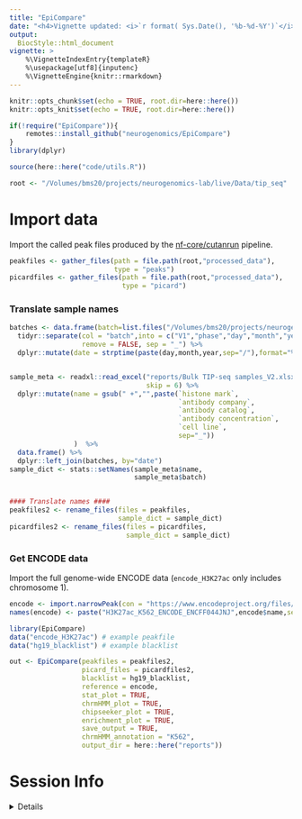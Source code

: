 ```yaml
---
title: "EpiCompare"
date: "<h4>Vignette updated: <i>`r format( Sys.Date(), '%b-%d-%Y')`</i></h4>"
output:
  BiocStyle::html_document
vignette: >
    %\VignetteIndexEntry{templateR} 
    %\usepackage[utf8]{inputenc}
    %\VignetteEngine{knitr::rmarkdown}
---
```


```r
knitr::opts_chunk$set(echo = TRUE, root.dir=here::here())
knitr::opts_knit$set(echo = TRUE, root.dir=here::here())

if(!require("EpiCompare")){
    remotes::install_github("neurogenomics/EpiCompare")
}
library(dplyr)

source(here::here("code/utils.R"))

root <- "/Volumes/bms20/projects/neurogenomics-lab/live/Data/tip_seq"
```

# Import data 

Import the called peak files produced by the [nf-core/cutanrun](https://nf-co.re/cutandrun) pipeline.

```r
peakfiles <- gather_files(path = file.path(root,"processed_data"),
                          type = "peaks")
picardfiles <- gather_files(path = file.path(root,"processed_data"),
                            type = "picard")
```

### Translate sample names

```r
batches <- data.frame(batch=list.files("/Volumes/bms20/projects/neurogenomics-lab/live/Data/tip_seq/raw_data/H3K27ac_K562_cells")) %>%
  tidyr::separate(col = "batch",into = c("V1","phase","day","month","year"),
                  remove = FALSE, sep = "_") %>%
  dplyr::mutate(date = strptime(paste(day,month,year,sep="/"),format="%d/%b/%Y", tz = "UTC"))


sample_meta <- readxl::read_excel("reports/Bulk TIP-seq samples_V2.xlsx",
                                  skip = 6) %>%
  dplyr::mutate(name = gsub(" +","",paste(`histone mark`,
                                          `antibody company`,
                                          `antibody catalog`,
                                          `antibody concentration`,
                                          `cell line`,
                                          sep="_"))
                )  %>%
  data.frame() %>%  
  dplyr::left_join(batches, by="date")
sample_dict <- stats::setNames(sample_meta$name, 
                               sample_meta$batch)


#### Translate names ####
peakfiles2 <- rename_files(files = peakfiles, 
                           sample_dict = sample_dict)
picardfiles2 <- rename_files(files = picardfiles, 
                             sample_dict = sample_dict)
```

### Get ENCODE data

Import the full genome-wide ENCODE data 
(`encode_H3K27ac` only includes chromosome 1).

```r
encode <- import.narrowPeak(con = "https://www.encodeproject.org/files/ENCFF044JNJ/@@download/ENCFF044JNJ.bed.gz")
names(encode) <- paste("H3K27ac_K562_ENCODE_ENCFF044JNJ",encode$name,sep=".")
```


```r
library(EpiCompare)
data("encode_H3K27ac") # example peakfile 
data("hg19_blacklist") # example blacklist 

out <- EpiCompare(peakfiles = peakfiles2, 
                  picard_files = picardfiles2,
                  blacklist = hg19_blacklist,
                  reference = encode,
                  stat_plot = TRUE,
                  chrmHMM_plot = TRUE,
                  chipseeker_plot = TRUE,
                  enrichment_plot = TRUE,
                  save_output = TRUE,
                  chrmHMM_annotation = "K562",
                  output_dir = here::here("reports"))
```


# Session Info 

<details> 

```r
utils::sessionInfo()
```

</details>  

<br>
